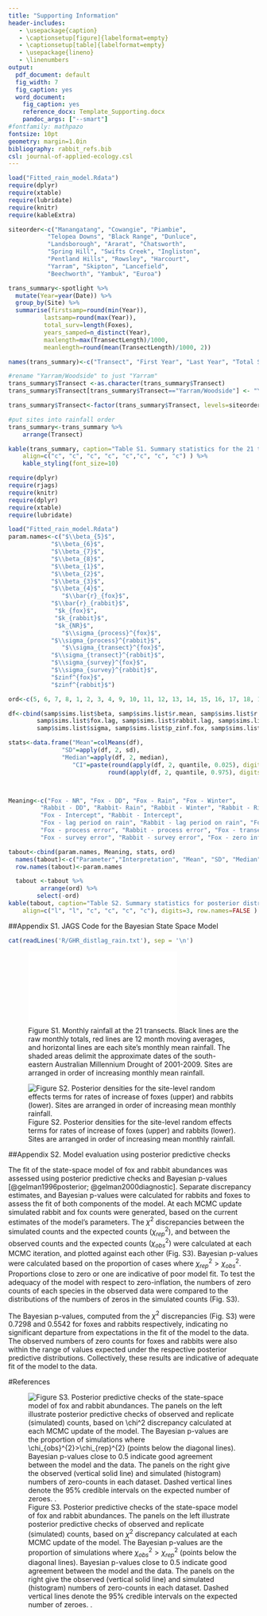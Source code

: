 ```yaml
---
title: "Supporting Information"
header-includes:
   - \usepackage{caption}
   - \captionsetup[figure]{labelformat=empty}
   - \captionsetup[table]{labelformat=empty}
   - \usepackage{lineno}
   - \linenumbers
output:
  pdf_document: default
  fig_width: 7
  fig_caption: yes
  word_document:
    fig_caption: yes
    reference_docx: Template_Supporting.docx
    pandoc_args: ["--smart"]
#fontfamily: mathpazo
fontsize: 10pt
geometry: margin=1.0in
bibliography: rabbit_refs.bib
csl: journal-of-applied-ecology.csl
---
```


```r
load("Fitted_rain_model.Rdata")
require(dplyr)
require(xtable)
require(lubridate)
require(knitr)
require(kableExtra)

siteorder<-c("Manangatang", "Cowangie", "Piambie", 
		   "Telopea Downs", "Black Range", "Dunluce",
		   "Landsborough", "Ararat", "Chatsworth",
		   "Spring Hill", "Swifts Creek", "Ingliston",
		   "Pentland Hills", "Rowsley", "Harcourt",
		   "Yarram", "Skipton", "Lancefield",
		   "Beechworth", "Yambuk", "Euroa")

trans_summary<-spotlight %>%
  mutate(Year=year(Date)) %>%
  group_by(Site) %>%
  summarise(firstsamp=round(min(Year)), 
  		  lastsamp=round(max(Year)), 
  		  total_surv=length(Foxes), 
  		  years_samped=n_distinct(Year), 
  		  maxlength=max(TransectLength)/1000, 
  		  meanlength=round(mean(TransectLength)/1000, 2))

names(trans_summary)<-c("Transect", "First Year", "Last Year", "Total Surveys", "Years with Surveys", "Length (km)", "Mean length (km)")

#rename "Yarram/Woodside" to just "Yarram"
trans_summary$Transect <-as.character(trans_summary$Transect)
trans_summary$Transect[trans_summary$Transect=="Yarram/Woodside"] <- "Yarram"

trans_summary$Transect<-factor(trans_summary$Transect, levels=siteorder)

#put sites into rainfall order
trans_summary<-trans_summary %>%
	arrange(Transect)

kable(trans_summary, caption="Table S1. Summary statistics for the 21 transects surveyed for abundance of foxes and rabbits. Mean length is the mean transect length actually surveyed across all surveys at each transect. Sites are arranged in order of increasing mean monthly rainfall.",
	align=c("c", "c", "c", "c", "c","c", "c", "c") ) %>%
	kable_styling(font_size=10)
```


\newpage

```r
require(dplyr)
require(rjags)
require(knitr)
require(dplyr)
require(xtable)
require(lubridate)

load("Fitted_rain_model.Rdata")
param.names<-c("$\\beta_{5}$", 
			"$\\beta_{6}$", 
			"$\\beta_{7}$", 
			"$\\beta_{8}$", 
			"$\\beta_{1}$",
			"$\\beta_{2}$",
			"$\\beta_{3}$",
			"$\\beta_{4}$",
               "$\\bar{r}_{fox}$", 
			"$\\bar{r}_{rabbit}$",
			 "$k_{fox}$",
			 "$k_{rabbit}$",
			 "$k_{NR}$",
               "$\\sigma_{process}^{fox}$", 
			"$\\sigma_{process}^{rabbit}$",
               "$\\sigma_{transect}^{fox}$", 
			"$\\sigma_{transect}^{rabbit}$",
			"$\\sigma_{survey}^{fox}$", 
			"$\\sigma_{survey}^{rabbit}$",
			"$zinf^{fox}$",
			"$zinf^{rabbit}$")

ord<-c(5, 6, 7, 8, 1, 2, 3, 4, 9, 10, 11, 12, 13, 14, 15, 16, 17, 18, 19, 20, 21)

df<-cbind(samp$sims.list$beta, samp$sims.list$r.mean, samp$sims.list$r.mean.rabbits, 
		samp$sims.list$fox.lag, samp$sims.list$rabbit.lag, samp$sims.list$food.lag,
		samp$sims.list$sigma, samp$sims.list$p_zinf.fox, samp$sims.list$p_zinf.rabbit)

stats<-data.frame("Mean"=colMeans(df), 
			   "SD"=apply(df, 2, sd),
			   "Median"=apply(df, 2, median), 
                  "CI"=paste(round(apply(df, 2, quantile, 0.025), digits=3), ", ",
                  		    round(apply(df, 2, quantile, 0.975), digits=3)))



Meaning<-c("Fox - NR", "Fox - DD", "Fox - Rain", "Fox - Winter", 
		 "Rabbit - DD", "Rabbit- Rain", "Rabbit - Winter", "Rabbit - Ripping",
		 "Fox - Intercept", "Rabbit - Intercept",
		 "Fox - lag period on rain", "Rabbit - lag period on rain", "Fox - lag period on NR",
		 "Fox - process error", "Rabbit - process error", "Fox - transect error", "Rabbit - transect error",
		 "Fox - survey error", "Rabbit - survey error", "Fox - zero inflation parameter", "Rabbit - zero inflation parameter")

tabout<-cbind(param.names, Meaning, stats, ord)
  names(tabout)<-c("Parameter","Interpretation", "Mean", "SD", "Median", "$95 \\% \\ \\text{CI}$", "ord")
  row.names(tabout)<-param.names

  tabout <-tabout %>%
         arrange(ord) %>%
  	    select(-ord)
kable(tabout, caption="Table S2. Summary statistics for posterior distributions of parameters of the state-space model for rabbit and fox abundances. Abbreviations: NR, numerical response; DD, density dependence.",
	align=c("l", "l", "c", "c", "c", "c"), digits=3, row.names=FALSE )
```



\newpage
##Appendix S1. JAGS Code for the Bayesian State Space Model
```r
cat(readLines('R/GHR_distlag_rain.txt'), sep = '\n')
```

![Figure S1. Monthly rainfall at the 21 transects. Black lines are the raw monthly totals, red lines are 12 month moving averages, and horizontal lines are each site's monthly mean rainfall. The shaded areas delimit the approximate dates of the south-eastern Australian Millennium Drought of 2001-2009. Sites are arranged in order of increasing monthly mean rainfall.](Figures/rain_graph.pdf)

![Figure S2. Posterior densities for the site-level random effects terms for rates of increase of foxes (upper) and rabbits (lower). Sites are arranged in order of increasing mean monthly rainfall.](Figures/raneff_violin.png)

\newpage
##Appendix S2. Model evaluation using posterior predictive checks

The fit of the state-space model of fox and rabbit abundances was assessed using posterior predictive checks and Bayesian p-values [@gelman1996posterior; @gelman2000diagnostic]. Separate discrepancy estimates, and Bayesian p-values were calculated for rabbits and foxes to assess the fit of both components of the model.  At each MCMC update simulated rabbit and fox counts were generated, based on the current estimates of the model's parameters. The $\chi^2$ discrepancies between the simulated counts and the expected counts $(\chi_{rep}^2)$, and between the observed counts and the expected counts $(\chi_{obs}^2)$ were calculated at each MCMC iteration, and plotted against each other (Fig. S3). Bayesian p-values were calculated based on the proportion of cases where $\chi_{rep}^2 > \chi_{obs}^2$. Proportions close to zero or one are indicative of poor model fit. To test the adequacy of the model with respect to zero-inflation, the numbers of zero counts of each species in the observed data were compared to the distributions of the numbers of zeros in the simulated counts (Fig. S3).

The Bayesian p-values, computed from the $\chi^2$ discrepancies (Fig. S3) were 0.7298 and 0.5542 for foxes and rabbits respectively, indicating no significant departure from expectations in the fit of the model to the data. The observed numbers of zero counts for foxes and rabbits were also within the range of values expected under the respective posterior predictive distributions. Collectively, these results are indicative of adequate fit of the model to the data.

#References

<div id = "refs"></div>

\newpage

![Figure S3. Posterior predictive checks of the state-space model of fox and rabbit abundances. The panels on the left illustrate posterior predictive checks of observed and replicate (simulated) counts,  based on $\chi^2$ discrepancy calculated at each MCMC update of the model. The Bayesian p-values are the proportion of simulations where $\chi_{obs}^{2}>\chi_{rep}^{2}$ (points below the diagonal lines). Bayesian p-values close to 0.5 indicate good agreement between the model and the data. The panels on the right give the observed (vertical solid line) and simulated (histogram) numbers of zero-counts in each dataset. Dashed vertical lines denote the 95% credible intervals on the expected number of zeroes. .](Figures/PPcheck.png)


